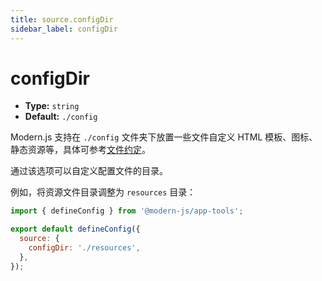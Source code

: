 ```yaml
---
title: source.configDir
sidebar_label: configDir
---
```

# configDir

- **Type:** `string`
- **Default:** `./config`

Modern.js 支持在 `./config` 文件夹下放置一些文件自定义 HTML 模板、图标、静态资源等，具体可参考[文件约定](/apis/app/hooks/config/html)。

通过该选项可以自定义配置文件的目录。

例如，将资源文件目录调整为 `resources` 目录：

```js title="modern.config.ts"
import { defineConfig } from '@modern-js/app-tools';

export default defineConfig({
  source: {
    configDir: './resources',
  },
});
```
